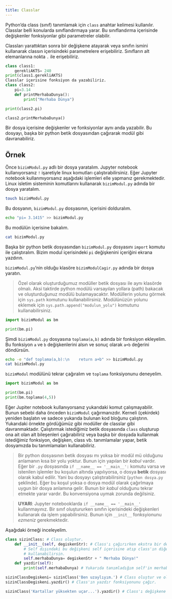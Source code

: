 ```yaml
---
title: Classlar
---
```


Python'da class (sınıf) tanımlamak için `class` anahtar kelimesi kullanılır. Classlar belli konularda sınıflandırmaya yarar. Bu sınıflandırma içerisinde değişkenler fonksiyonlar gibi parametreler olabilir.

Classları yarattıktan sonra bir değişkene atayarak veya sınıfın ismini kullanarak classın içerisindeki parametrelere erişebiliriz. Sınıfların alt elemanlarına nokta `.` ile erişebiliriz.

```python
class class1:
    gerekliAKTS= 240
print(class1.gerekliAKTS)
Classlar içerisine fonksiyon da yazabiliriz.
class class2:
    pi=3.14
    def printMerhabaDunya():
        print("Merhaba Dünya")

print(class2.pi)

class2.printMerhabaDunya()
```

Bir dosya içerisine değişkenler ve fonksiyonlar aynı anda yazabilir. Bu dosyayı, başka bir python betik dosyasından çağırarak modül gibi davranabiliriz.

## Örnek

Önce `bizimModul.py` adlı bir dosya yaratalım. Jupyter notebook kullanıyorsanız `!` işaretiyle linux komutları çalıştırabilirsiniz. Eğer Jupyter notebook kullanmıyorsanız aşağıdaki işlemleri elle yapmanız gerekmektedir. Linux isletim sisteminin komutlarını kullanarak `bizimModul.py` adında bir dosya yaratalım.

```sh
touch bizimModul.py
```

Bu dosyanın, `bizimModul.py` dosyasının, içerisini dolduralım.

```sh
echo "pi= 3.1415" >> bizimModul.py
```

Bu modülün içerisine bakalım.

```sh
cat bizimModul.py
```

Başka bir python betik dosyasından `bizimModul.py` dosyasını `import` komutu ile çalıştıralım. Bizim modul içerisindeki `pi` değişkenini içeriğini ekrana yazdırın.

`bizimModul.py`'nin olduğu klasöre `bizimModulCagir.py` adında bir dosya yaratın.

> Özel olarak oluşturduğumuz modüller betik dosyası ile aynı klasörde olmalı. Aksi taktirde python modülü varsayılan yollara (path) bakacak ve oluşturduğunuz modülü bulamayacaktır. Modüllerin yolunu görmek için `sys.path` komutunu kullanabilirsiniz. Modülünüzün yolunu eklemek için `sys.path.append("modulun_yolu")` komutunu kullanabilirsiniz.

```python
import bizimModul as bm

print(bm.pi)
```

Şimdi `bizimModul.py` dosyasına `toplama(a,b)` adında bir fonksiyon ekleyelim. Bu fonksiyon `a` ve `b` değişkenlerini alsın ve sonuç olarak `a+b` değerini döndürsün.

```sh
echo -e "def toplama(a,b):\n    return a+b" >> bizimModul.py
cat bizimModul.py
```

`bizimModul` modülünü tekrar çağıralım ve `toplama` fonksiyonunu deneyelim.

```python
import bizimModul as bm

print(bm.pi)
print(bm.toplama(4,5))
```

Eğer Jupiter notebook kullanıyorsanız yukarıdaki komut çalışmayabilir. Bunun sebebi daha önceden `bizimModul` çağırmanızdır. Kerneli (çekirdek) yeniden başlatın ve sadece yukarıda bulunan kod bloğunu çalıştırın.
Yukarıdaki örnekte gördüğümüz gibi modüller de classlar gibi davranmaktadır. Çalıştırmak istediğimiz betik dosyasında `class` oluşturup ona ait olan alt bileşenleri çağırabiliriz veya başka bir dosyada kullanmak istediğimiz fonksiyon, değişken, class vb. tanımlamalar yapar, betik dosyamızda bu tanımlamaları kullanabiliriz.

> Bir python dosyasının betik dosyası mı yoksa bir modül mü olduğunu anlamanın kısa bir yolu yoktur. Bunun için yapılan bir _kabul_ vardır. Eğer bir `.py` dosyasında `if __name__ == '__main__':` komutu varsa ve istenilen işlemler bu koşulun altında yapılıyorsa, o dosya **betik** dosyası olarak kabul edilir. Yani bu dosyayı çalıştırabilirsiniz (`python dosya.py` şeklinde). Eğer bu koşul yoksa o dosya modül olarak çağırlmaya uygun bir dosya anlamına gelir. Bunun bir _kabul_ olduğunu tekrar etmekte yarar vardır. Bu konvensiyona uymak zorunda değilsiniz.

> **UYARI**: Jupyter notebooklarda `if __name__ == '__main__'` kullanmayınız. 
Bir sınıf oluştururken sınıfın içerisindeki değişkenleri kullanarak da işlem yapabilirsiniz. Bunun için `__init__` fonksyionunu _ezmeniz_ gerekmektedir.

Aşağıdaki örneği inceleyelim.

```python
class sizinClass: # Class oluştur.
    def __init__(self, degiskenStr): # Class'ı çağırırken ekstra bir değişken daha isteyebilirsin.
        # Self dışındaki bu değişkeni self içerisine atıp class'ın diğer bileşenlerinde
        # kullanabilirsin.
        self.merhabaDunya= degiskenStr + " Merhaba Dünya!"
    def yazdir(self):
        print(self.merhabaDunya) # Yukarıda tanımladığım self'in merhabaDunya değişkenini yazdır.

sizinClassDegiskeni= sizinClass('Ben uzaylıyım.') # Class oluştur ve oluşturma değişkenine 'Ben uzaylıyım' yaz.
sizinClassDegiskeni.yazdir() # Class'ın yazdır fonksiyonunu çağır.

sizinClass('Kartallar yüksekten uçar...').yazdir() # Class'ı değişkene atamadan da bu işlem yapılabilir.
```

